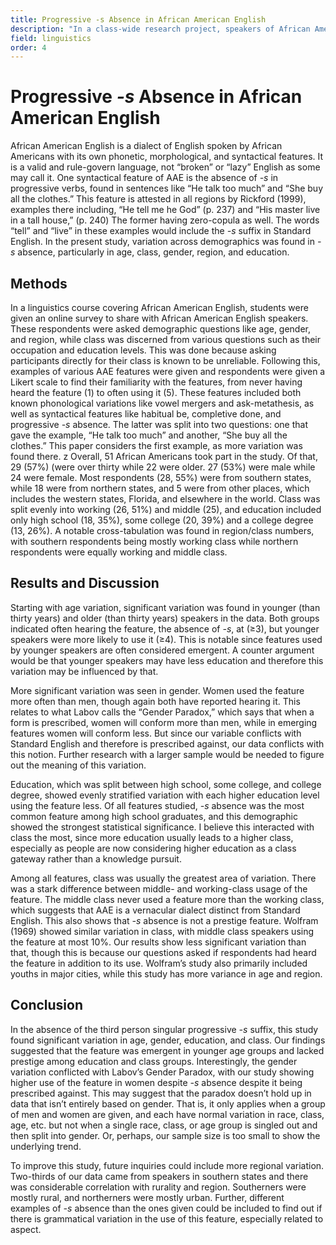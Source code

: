 ```yaml
---
title: Progressive -s Absence in African American English 
description: "In a class-wide research project, speakers of African American English were surveyed to find the rates of progressive -s absence in their speech. The results were analyzed against demographic information about the speakers and past research."
field: linguistics
order: 4
---
```


# Progressive _-s_ Absence in African American English 

African American English is a dialect of English spoken by African Americans with its own phonetic, morphological, and syntactical features. It is a valid and rule-govern language, not “broken” or “lazy” English as some may call it. One syntactical feature of AAE is the absence of _-s_ in progressive verbs, found in sentences like “He talk too much” and “She buy all the clothes.” This feature is attested in all regions by Rickford (1999), examples there including, “He tell me he God” (p. 237) and “His master live in a tall house,” (p. 240) The former having zero-copula as well. The words “tell” and “live” in these examples would include the _-s_ suffix in Standard English. In the present study, variation across demographics was found in _-s_ absence, particularly in age, class, gender, region, and education. 

## Methods

In a linguistics course covering African American English, students were given an online survey to share with African American English speakers. These respondents were asked demographic questions like age, gender, and region, while class was discerned from various questions such as their occupation and education levels. This was done because asking participants directly for their class is known to be unreliable. Following this, examples of various AAE features were given and respondents were given a Likert scale to find their familiarity with the features, from never having heard the feature (1) to often using it (5). These features included both known phonological variations like vowel mergers and ask-metathesis, as well as syntactical features like habitual be, completive done, and progressive _-s_ absence. The latter was split into two questions: one that gave the example, “He talk too much” and another, “She buy all the clothes.” This paper considers the first example, as more variation was found there. 
z
Overall, 51 African Americans took part in the study. Of that, 29 (57%) (were over thirty while 22 were older. 27 (53%) were male while 24 were female. Most respondents (28, 55%) were from southern states, while 18 were from northern states, and 5 were from other places, which includes the western states, Florida, and elsewhere in the world. Class was split evenly into working (26, 51%) and middle (25), and education included only high school (18, 35%), some college (20, 39%) and a college degree (13, 26%). A notable cross-tabulation was found in region/class numbers, with southern respondents being mostly working class while northern respondents were equally working and middle class. 

## Results and Discussion

Starting with age variation, significant variation was found in younger (than thirty years) and older (than thirty years) speakers in the data. Both groups indicated often hearing the feature, the absence of _-s_, at (≥3), but younger speakers were more likely to use it (≥4). This is notable since features used by younger speakers are often considered emergent. A counter argument would be that younger speakers may have less education and therefore this variation may be influenced by that.

More significant variation was seen in gender. Women used the feature more often than men, though again both have reported hearing it. This relates to what Labov calls the “Gender Paradox,” which says that when a form is prescribed, women will conform more than men, while in emerging features women will conform less. But since our variable conflicts with Standard English and therefore is prescribed against, our data conflicts with this notion. Further research with a larger sample would be needed to figure out the meaning of this variation. 

Education, which was split between high school, some college, and college degree, showed evenly stratified variation with each higher education level using the feature less. Of all features studied, _-s_ absence was the most common feature among high school graduates, and this demographic showed the strongest statistical significance. I believe this interacted with class the most, since more education usually leads to a higher class, especially as people are now considering higher education as a class gateway rather than a knowledge pursuit. 

Among all features, class was usually the greatest area of variation. There was a stark difference between middle- and working-class usage of the feature. The middle class never used a feature more than the working class, which suggests that AAE is a vernacular dialect distinct from Standard English. This also shows that _-s_ absence is not a prestige feature. Wolfram (1969) showed similar variation in class, with middle class speakers using the feature at most 10%. Our results show less significant variation than that, though this is because our questions asked if respondents had heard the feature in addition to its use. Wolfram’s study also primarily included youths in major cities, while this study has more variance in age and region.

## Conclusion

In the absence of the third person singular progressive _-s_ suffix, this study found significant variation in age, gender, education, and class. Our findings suggested that the feature was emergent in younger age groups and lacked prestige among education and class groups. Interestingly, the gender variation conflicted with Labov’s Gender Paradox, with our study showing higher use of the feature in women despite _-s_ absence despite it being prescribed against. This may suggest that the paradox doesn’t hold up in data that isn’t entirely based on gender. That is, it only applies when a group of men and women are given, and each have normal variation in race, class, age, etc. but not when a single race, class, or age group is singled out and then split into gender. Or, perhaps, our sample size is too small to show the underlying trend. 

To improve this study, future inquiries could include more regional variation. Two-thirds of our data came from speakers in southern states and there was considerable correlation with rurality and region. Southerners were mostly rural, and northerners were mostly urban. Further, different examples of _-s_ absence than the ones given could be included to find out if there is grammatical variation in the use of this feature, especially related to aspect.